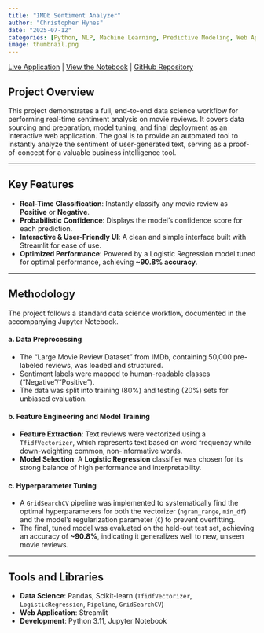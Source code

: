 ```yaml
---
title: "IMDb Sentiment Analyzer"
author: "Christopher Hynes"
date: "2025-07-12"
categories: [Python, NLP, Machine Learning, Predictive Modeling, Web App]
image: thumbnail.png
---
```


<i class="fa-solid fa-arrow-up-right-from-square"></i> [Live Application](https://imdb-sentiment-prediction.streamlit.app/) |
<i class="fa-solid fa-file-code"></i> [View the Notebook](imdb-sentiment.ipynb) |
<i class="fa-brands fa-github"></i> [GitHub Repository](https://github.com/hynesc/imdb-sentiment)

## Project Overview

This project demonstrates a full, end-to-end data science workflow for performing real-time sentiment analysis on movie reviews. It covers data sourcing and preparation, model tuning, and final deployment as an interactive web application. The goal is to provide an automated tool to instantly analyze the sentiment of user-generated text, serving as a proof-of-concept for a valuable business intelligence tool.

---

## Key Features

-   **Real-Time Classification**: Instantly classify any movie review as **Positive** or **Negative**.
-   **Probabilistic Confidence**: Displays the model's confidence score for each prediction.
-   **Interactive & User-Friendly UI**: A clean and simple interface built with Streamlit for ease of use.
-   **Optimized Performance**: Powered by a Logistic Regression model tuned for optimal performance, achieving **~90.8% accuracy**.

---

## Methodology

The project follows a standard data science workflow, documented in the accompanying Jupyter Notebook.

#### a. Data Preprocessing
-   The "Large Movie Review Dataset" from IMDb, containing 50,000 pre-labeled reviews, was loaded and structured.
-   Sentiment labels were mapped to human-readable classes ("Negative"/"Positive").
-   The data was split into training (80%) and testing (20%) sets for unbiased evaluation.

#### b. Feature Engineering and Model Training
-   **Feature Extraction**: Text reviews were vectorized using a `TfidfVectorizer`, which represents text based on word frequency while down-weighting common, non-informative words.
-   **Model Selection**: A **Logistic Regression** classifier was chosen for its strong balance of high performance and interpretability.

#### c. Hyperparameter Tuning
-   A `GridSearchCV` pipeline was implemented to systematically find the optimal hyperparameters for both the vectorizer (`ngram_range`, `min_df`) and the model's regularization parameter (`C`) to prevent overfitting.
-   The final, tuned model was evaluated on the held-out test set, achieving an accuracy of **~90.8%**, indicating it generalizes well to new, unseen movie reviews.

---

## Tools and Libraries

-   **Data Science**: Pandas, Scikit-learn (`TfidfVectorizer`, `LogisticRegression`, `Pipeline`, `GridSearchCV`)
-   **Web Application**: Streamlit
-   **Development**: Python 3.11, Jupyter Notebook
